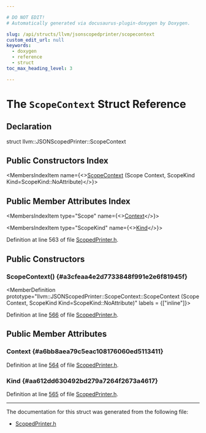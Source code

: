 ```yaml
---

# DO NOT EDIT!
# Automatically generated via docusaurus-plugin-doxygen by Doxygen.

slug: /api/structs/llvm/jsonscopedprinter/scopecontext
custom_edit_url: null
keywords:
  - doxygen
  - reference
  - struct
toc_max_heading_level: 3

---
```





# The `ScopeContext` Struct Reference

<DoxygenPage pluginConfig={pluginConfig}>



## Declaration

<CodeBlock>struct llvm::JSONScopedPrinter::ScopeContext</CodeBlock>

## Public Constructors Index

<MembersIndex>

<MembersIndexItem
  name={<><a href="#a3cfeaa4e2d7733848f991e2e6f81945f">ScopeContext</a> (Scope Context, ScopeKind Kind=ScopeKind::NoAttribute)</>}>
</MembersIndexItem>

</MembersIndex>

## Public Member Attributes Index

<MembersIndex>

<MembersIndexItem
  type="Scope"
  name={<><a href="#a6bb8aea79c5eac108176060ed5113411">Context</a></>}>
</MembersIndexItem>

<MembersIndexItem
  type="ScopeKind"
  name={<><a href="#aa612dd630492bd279a7264f2673a4617">Kind</a></>}>
</MembersIndexItem>

</MembersIndex>


Definition at line 563 of file <a href="/docs/api/files/include/include/llvm/include/llvm/support/scopedprinter-h">ScopedPrinter.h</a>.

<SectionDefinition>

## Public Constructors

### ScopeContext() {#a3cfeaa4e2d7733848f991e2e6f81945f}

<MemberDefinition
  prototype="llvm::JSONScopedPrinter::ScopeContext::ScopeContext (Scope Context, ScopeKind Kind=ScopeKind::NoAttribute)"
  labels = {["inline"]}>

Definition at line <a href="/docs/api/files/include/include/llvm/include/llvm/support/scopedprinter-h/#l00566">566</a> of file <a href="/docs/api/files/include/include/llvm/include/llvm/support/scopedprinter-h">ScopedPrinter.h</a>.
</MemberDefinition>

</SectionDefinition>

<SectionDefinition>

## Public Member Attributes

### Context {#a6bb8aea79c5eac108176060ed5113411}

<MemberDefinition
  prototype="Scope llvm::JSONScopedPrinter::ScopeContext::Context">

Definition at line <a href="/docs/api/files/include/include/llvm/include/llvm/support/scopedprinter-h/#l00564">564</a> of file <a href="/docs/api/files/include/include/llvm/include/llvm/support/scopedprinter-h">ScopedPrinter.h</a>.
</MemberDefinition>

### Kind {#aa612dd630492bd279a7264f2673a4617}

<MemberDefinition
  prototype="ScopeKind llvm::JSONScopedPrinter::ScopeContext::Kind">

Definition at line <a href="/docs/api/files/include/include/llvm/include/llvm/support/scopedprinter-h/#l00565">565</a> of file <a href="/docs/api/files/include/include/llvm/include/llvm/support/scopedprinter-h">ScopedPrinter.h</a>.
</MemberDefinition>

</SectionDefinition>

<hr/>

The documentation for this struct was generated from the following file:

<ul>
<li><a href="/docs/api/files/include/include/llvm/include/llvm/support/scopedprinter-h">ScopedPrinter.h</a></li>
</ul>

</DoxygenPage>
